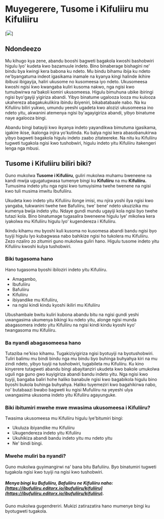 # Muyegerere, Tusome i Kifuliiru mu Kifuliiru
 
[![](.github/DRCongo.png)]

## Ndondeezo

Mu kihugo kya zene, abandu booshi bagweti bagakola kwoshi bashobwiri higulu lyo' kudeta kwo bazamuule indeto.
Bino binaberage bishagini ne' bindu bya kwingi kera babona ku ndeto. 
Mu bindu bihamu ibija ku ndeto ne'byangatuma indeot igasikama inamale na kyanya kingi halinde ikihire ibibusi ibigayija, haliri ukusome no kusomeesa iyo ndeto.
Ukusomeesa kwoshi ngisi kwo kwangaba kuliri kusoma nakwo, nga ngisi kwo tumubwirwa na'bakoli komiri ukusomeesa. Higulu bimuhuna ubike ibiringi ngisi byo'gayiji yigiriza abandi.
Yibyo binatume ugalooza looza mu kulooza ukahereza abagakukulikira ibindu ibiyeniri, bikabatabaale nabo. Na ku Kifuliiru biliri yukwo, umundu yeeshi ugadeta kwo alozizi ukusomeesa ino ndeto yitu, akwanini atemenya ngisi by'agayigiriza abandi, yibyo binatume naye agalooza bingi. 

Abandu bingi batayiji kwo ikyanya indeto yayandikwa bimutuma igasikama, igakire ikise, ikalonga injira yo'kutinda. Ku balya ngisi kera abasobanukirwa yibyo bagweti bagakola higulu indeto zaabo zitateereke.
Na nitu ku Kifuliiru tugweti tugakola ngisi kwo tushobwiri, higulu indeto yitu Kifuliiru itakengeri lenga nga mbusi.

## Tusome i Kifuliiru biliri biki?

Guno mukolwa **Tusome i Kifuliiru**, guliri mukolwa muhamu bweneene na kandi mwija ugugatugwasa tumenye bingi ku **Kifuliiru** na mu **Kifuliiru.** 
Tumusima indeto yitu nga ngisi kwo tumuyisima twehe twenene na ngisi kwo tuli musima imwitu Ibufuliiru.

Ukudeta kwo indeto yitu Kifuliiru ilonge imisi, mu njira yoshi ilya ngisi kwo yangaba, tukwanini twehe twe Bafuliiru,
twe' bene' ndeto ukuzizika mu kumenya bwija indeto yitu.
Ndaye gundi mundu ugayiji kola ngisi byo twehe tutazi kola. Bino binatumage tugasalira bweneene higulu lye' mikolwa kera iyakolwa mu Kifuliiru higulu lyo' kugendereza i Kifuliiru.

Ikindu kihamu mu byoshi kuli kusoma no kusomesa abandi bandu ngisi byo tuyiji higulu lyo kubagwasa nabo bahikize ngisi ho tukolera mu Kifuliiru. Zezo nzaliro zo zitumiri guno mukolwa guliri hano. Higulu tusome indeto yitu Kifuliiru kwoshi kulya tushobwiri.

### Biki tugasoma hano
Hano tugasoma byoshi ibiloziri indeto yitu Kifuliiru. 

- Amagambo, 
- Ibufuliiru
- Bafuliiru
- Kifuliiru
- ibiyandike mu Kifuliiru, 
- na ngisi kindi kindu kyoshi ikiliri mu Kifuliiru

Ubushambale bwitu kuliri kubona abandu bitu na ngisi gundi yeshi uwangasima ukumenya bikingi ku ndeto yitu, alonge ngisi munda abagasomera indeto yitu Kifuliiru na ngisi kindi kindu kyoshi kyo' twangasoma mu Kifuliiru.

### Ba nyandi abagasomeesa hano

Tutaziba ne'kiso kihamu. Tugakiziyigiriza ngisi byotuyiji na byotushobwiri. Tuliri balimu mu bindi bindu nga mu bindu byo buhinga buhyahya kiri na mu zindi ndeto, yibyo tuyiji na tushobwiri, tugabileta mu Kifuliiru.
Ku kino kinyerere tutagweti abandu bingi abayitanziri ukudeta kwo bakole umukolwa uguli nga guno gwo kuyigiriza abandi bandu indeto yitu. Nga ngisi kwo tuyiji, bangaba baliri hohe haliko banabule ngisi kwo bagabikola higulu bino byoshi bukola buhinga buhyahya. Haliko tuyemeziri kwo bagahikirwa nabo, no' butabaazi bwabo bagweti ku ngisi Mufuliiru na yeyeshi ulya uwangasima ukusoma indeto yitu Kifuliiru agayunguke.

### Biki ibitumiri mwehe mwe mwasima ukusomeesa i Kifuliiru?

Twasima ukusomeesa mu Kifuliiru higulu lye'bitumiri bingi: 

- Ukuluza ibiyandike mu Kifuliiru
- Ukugendereza indeto yitu Kifuliiru
- Ukuhikiza abandi bandu indeto yitu mu ndeto yitu
- Ne' bindi bingi.

### Mwehe muliri ba nyandi?

Guno mukolwa guyimangirwi na' bana bitu Bafuliiru. Byo binatumiri tugweti tugakola ngisi kwo tuyiji na ngisi kwo tushobwiri.


##### Menya bingi ku Bufuliiru, Bafuliiru ne Kifuliiru naho:  [https://ibufuliiru.editorx.io/ibufuliiru/kifuliiru](https://ibufuliiru.editorx.io/ibufuliiru/kifuliiru).

Guno mukolwa gugendreriri. Mukizi zatirazatira hano mumenye bingi ku byotugweti tugakola.